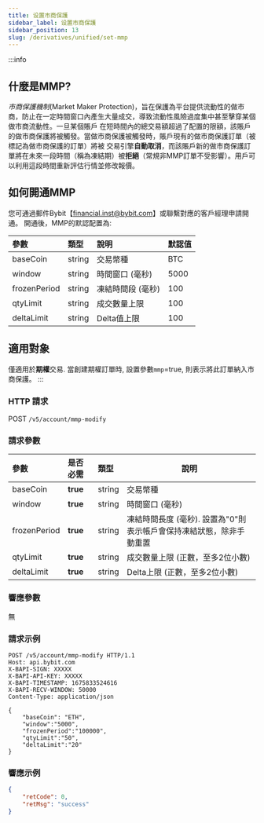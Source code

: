 ```yaml
---
title: 设置市商保護
sidebar_label: 设置市商保護
sidebar_position: 13
slug: /derivatives/unified/set-mmp
---
```


:::info
## 什麼是MMP?
*市商保護機制*(Market Maker Protection)，旨在保護為平台提供流動性的做市商，防止在一定時間窗口內產生大量成交，導致流動性風險過度集中甚至擊穿某個做市商流動性。一旦某個賬戶
在短時間內的總交易額超過了配置的限額，該賬戶的做市商保護將被觸發。當做市商保護被觸發時，賬戶現有的做市商保護訂單（被標記為做市商保護的訂單）將被
交易引擎**自動取消**，而該賬戶新的做市商保護訂單將在未來一段時間（稱為凍結期）被**拒絕**（常規非MMP訂單不受影響）。用戶可以利用這段時間重新評估行情並修改報價。

## 如何開通MMP
您可通過郵件Bybit【financial.inst@bybit.com】或聯繫對應的客戶經理申請開通。
開通後，MMP的默認配置為:

| 參數 | 類型 | 說明| 默認值 |
|:----- |:-------|:-----|------ |
|baseCoin |string |交易幣種 | BTC |
|window |string |時間窗口 (毫秒)| 5000 |
|frozenPeriod |string |凍結時間段 (毫秒)| 100 |
|qtyLimit |string |成交數量上限| 100 |
|deltaLimit |string |Delta值上限| 100 |

## 適用對象
僅適用於**期權**交易. 當創建期權訂單時, 設置參數`mmp`=true, 則表示將此訂單納入市商保護。
:::

### HTTP 請求
POST `/v5/account/mmp-modify`

### 請求參數
| 參數 | 是否必需 | 類型 | 說明|
|:----- |:-------|:-----|------ |
|baseCoin |**true** |string |交易幣種|
|window |**true** |string |時間窗口 (毫秒)|
|frozenPeriod |**true** |string |凍結時間長度 (毫秒). 設置為"0"則表示帳戶會保持凍結狀態，除非手動重置|
|qtyLimit |**true** |string |成交數量上限 (正數，至多2位小數)|
|deltaLimit |**true** |string |Delta上限 (正數，至多2位小數)|

### 響應參數
無

### 請求示例
```http
POST /v5/account/mmp-modify HTTP/1.1
Host: api.bybit.com
X-BAPI-SIGN: XXXXX
X-BAPI-API-KEY: XXXXX
X-BAPI-TIMESTAMP: 1675833524616
X-BAPI-RECV-WINDOW: 50000
Content-Type: application/json

{
    "baseCoin": "ETH",
    "window":"5000",
    "frozenPeriod":"100000",
    "qtyLimit":"50",
    "deltaLimit":"20"
}
```

### 響應示例

```json
{
    "retCode": 0,
    "retMsg": "success"
}
```